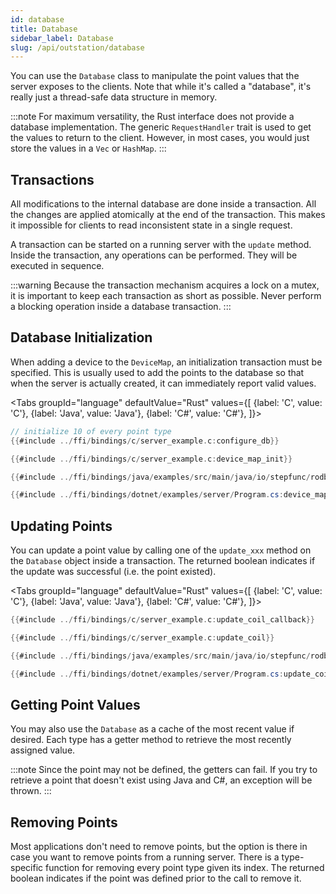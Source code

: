 ```yaml
---
id: database
title: Database
sidebar_label: Database
slug: /api/outstation/database
---
```



You can use the `Database` class to manipulate the point values that the server exposes to the clients. Note that while it's called a "database", it's really just
a thread-safe data structure in memory.

:::note
For maximum versatility, the Rust interface does not provide a database implementation. The generic `RequestHandler` trait is used to get the values to return to the client.
However, in most cases, you would just store the values in a `Vec` or `HashMap`.
:::

## Transactions

All modifications to the internal database are done inside a transaction. All the changes are applied atomically at the end of the
transaction. This makes it impossible for clients to read inconsistent state in a single request.

A transaction can be started on a running server with the `update` method. Inside the transaction, any operations can be performed.
They will be executed in sequence.

:::warning
Because the transaction mechanism acquires a lock on a mutex, it is important to keep each transaction as short as possible. Never perform a blocking operation
inside a database transaction.
:::

## Database Initialization

When adding a device to the `DeviceMap`, an initialization transaction must be specified. This is usually used to add the points
to the database so that when the server is actually created, it can immediately report valid values.

<Tabs
groupId="language"
defaultValue="Rust"
values={[
{label: 'C', value: 'C'},
{label: 'Java', value: 'Java'},
{label: 'C#', value: 'C#'},
]}>
<TabItem value="C">

```c
// initialize 10 of every point type
{{#include ../ffi/bindings/c/server_example.c:configure_db}}

{{#include ../ffi/bindings/c/server_example.c:device_map_init}}
```

</TabItem>
<TabItem value="Java">

```java
{{#include ../ffi/bindings/java/examples/src/main/java/io/stepfunc/rodbus/examples/ServerExample.java:device_map_init}}
```

</TabItem>
<TabItem value="C#">

```csharp
{{#include ../ffi/bindings/dotnet/examples/server/Program.cs:device_map_init}}
```

</TabItem>
</Tabs>

## Updating Points

You can update a point value by calling one of the `update_xxx` method on the `Database` object inside a transaction. The returned boolean
indicates if the update was successful (i.e. the point existed).

<Tabs
groupId="language"
defaultValue="Rust"
values={[
{label: 'C', value: 'C'},
{label: 'Java', value: 'Java'},
{label: 'C#', value: 'C#'},
]}>
<TabItem value="C">

```c
{{#include ../ffi/bindings/c/server_example.c:update_coil_callback}}

{{#include ../ffi/bindings/c/server_example.c:update_coil}}
```

</TabItem>
<TabItem value="Java">

```java
{{#include ../ffi/bindings/java/examples/src/main/java/io/stepfunc/rodbus/examples/ServerExample.java:update_coil}}
```

</TabItem>
<TabItem value="C#">

```csharp
{{#include ../ffi/bindings/dotnet/examples/server/Program.cs:update_coil}}
```

</TabItem>
</Tabs>

## Getting Point Values

You may also use the `Database` as a cache of the most recent value if desired. Each type has a getter method to retrieve the most recently assigned value.

:::note
Since the point may not be defined, the getters can fail. If you try to retrieve a point that doesn't exist using Java and C#, an exception will be thrown.
:::

## Removing Points

Most applications don't need to remove points, but the option is there in case you want to remove points from a running server.
There is a type-specific function for removing every point type given its index. The returned boolean indicates if the point
was defined prior to the call to remove it.
